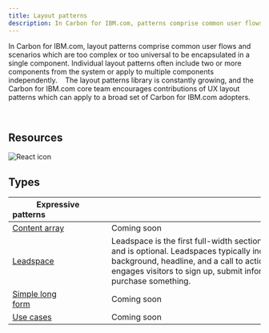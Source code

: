 ```yaml
---
title: Layout patterns
description: In Carbon for IBM.com, patterns comprise common user flows and scenarios which are too complex or too universal to be encapsulated in a single component.
---
```


<PageDescription>

In Carbon for IBM.com, layout patterns comprise common user flows and scenarios which are too complex or too universal to be encapsulated in a single component. Individual layout patterns often include two or more components from the system or apply to multiple components independently. 
 
The layout patterns library is constantly growing, and the Carbon for IBM.com core team encourages contributions of UX layout patterns which can apply to a broad set of Carbon for IBM.com adopters. 

</PageDescription>

<br />

## Resources

<Row className="resource-card-group">
<Column colMd={4} colLg={4} noGutterSm>
    <ResourceCard
      subTitle="IBM.com Pattern React Storybook (experimental)"
      aspectRatio="2:1"
      actionIcon="arrowRight"
      href="https://deploy-preview-78--ibmdotcom-patterns-react-experimental.netlify.com/?path=/story/leadspace--default-with-image"
      >

![React icon](../../images/icon/react-icon.svg)
 
</ResourceCard>
</Column>

<Column colMd={4} colLg={4} noGutterSm>
  <ResourceCard
    subTitle="Layout guideline (coming soon)"
    aspectRatio="2:1"
    disabled
  />
</Column>
</Row>

## Types

| Expressive patterns                            |                                                                                                              |
| ---------------------------------------------- | ------------------------------------------------------------------------------------------------------------ |
| [Content array](/patterns/content-array)     | Coming soon |
| [Leadspace](/patterns/leadspace)   | Leadspace is the first full-width section below the masthead and is optional. Leadspaces typically include a stylized background, headline, and a call to action (CTA). This section engages visitors to sign up, submit information, search for, or purchase something.                                       |
| [Simple long form](/patterns/simple-long-form)               | Coming soon                      |
| [Use cases](/patterns/use-cases)               | Coming soon                     |
